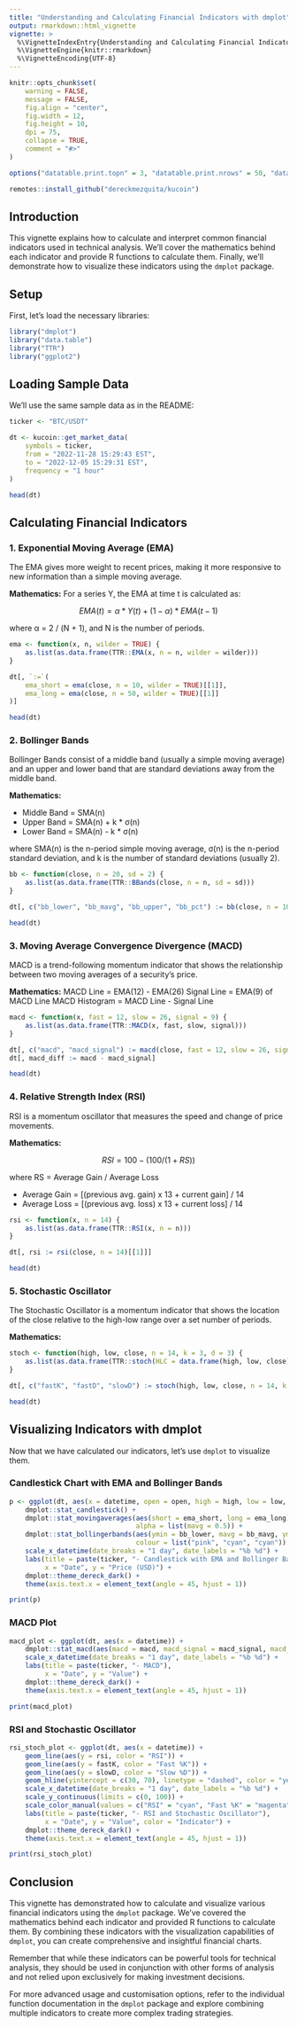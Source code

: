 ```yaml
---
title: "Understanding and Calculating Financial Indicators with dmplot"
output: rmarkdown::html_vignette
vignette: >
  %\VignetteIndexEntry{Understanding and Calculating Financial Indicators with dmplot}
  %\VignetteEngine{knitr::rmarkdown}
  %\VignetteEncoding{UTF-8}
---
```


```r
knitr::opts_chunk$set(
    warning = FALSE,
    message = FALSE,
    fig.align = "center",
    fig.width = 12,
    fig.height = 10,
    dpi = 75,
    collapse = TRUE,
    comment = "#>"
)

options("datatable.print.topn" = 3, "datatable.print.nrows" = 50, "datatable.print.class" = TRUE, "datatable.print.trunc.cols" = TRUE)

remotes::install_github("dereckmezquita/kucoin")
```

## Introduction

This vignette explains how to calculate and interpret common financial indicators used in technical analysis. We'll cover the mathematics behind each indicator and provide R functions to calculate them. Finally, we'll demonstrate how to visualize these indicators using the `dmplot` package.

## Setup

First, let's load the necessary libraries:

```r
library("dmplot")
library("data.table")
library("TTR")
library("ggplot2")
```

## Loading Sample Data

We'll use the same sample data as in the README:

```r
ticker <- "BTC/USDT"

dt <- kucoin::get_market_data(
    symbols = ticker,
    from = "2022-11-28 15:29:43 EST",
    to = "2022-12-05 15:29:31 EST",
    frequency = "1 hour"
)

head(dt)
```

## Calculating Financial Indicators

### 1. Exponential Moving Average (EMA)

The EMA gives more weight to recent prices, making it more responsive to new information than a simple moving average.

**Mathematics:**
For a series Y, the EMA at time t is calculated as:

$$EMA(t) = α * Y(t) + (1 - α) * EMA(t-1)$$

where α = 2 / (N + 1), and N is the number of periods.

```r
ema <- function(x, n, wilder = TRUE) {
    as.list(as.data.frame(TTR::EMA(x, n = n, wilder = wilder)))
}

dt[, `:=`(
    ema_short = ema(close, n = 10, wilder = TRUE)[[1]],
    ema_long = ema(close, n = 50, wilder = TRUE)[[1]]
)]

head(dt)
```

### 2. Bollinger Bands

Bollinger Bands consist of a middle band (usually a simple moving average) and an upper and lower band that are standard deviations away from the middle band.

**Mathematics:**

- Middle Band = SMA(n)
- Upper Band = SMA(n) + k * σ(n)
- Lower Band = SMA(n) - k * σ(n)

where SMA(n) is the n-period simple moving average, σ(n) is the n-period standard deviation, and k is the number of standard deviations (usually 2).

```r
bb <- function(close, n = 20, sd = 2) {
    as.list(as.data.frame(TTR::BBands(close, n = n, sd = sd)))
}

dt[, c("bb_lower", "bb_mavg", "bb_upper", "bb_pct") := bb(close, n = 10, sd = 2)]

head(dt)
```

### 3. Moving Average Convergence Divergence (MACD)

MACD is a trend-following momentum indicator that shows the relationship between two moving averages of a security's price.

**Mathematics:**
MACD Line = EMA(12) - EMA(26)
Signal Line = EMA(9) of MACD Line
MACD Histogram = MACD Line - Signal Line

```r
macd <- function(x, fast = 12, slow = 26, signal = 9) {
    as.list(as.data.frame(TTR::MACD(x, fast, slow, signal)))
}

dt[, c("macd", "macd_signal") := macd(close, fast = 12, slow = 26, signal = 9)]
dt[, macd_diff := macd - macd_signal]

head(dt)
```

### 4. Relative Strength Index (RSI)

RSI is a momentum oscillator that measures the speed and change of price movements.

**Mathematics:**

$$
RSI = 100 - (100 / (1 + RS))
$$

where RS = Average Gain / Average Loss

- Average Gain = [(previous avg. gain) x 13 + current gain] / 14
- Average Loss = [(previous avg. loss) x 13 + current loss] / 14

```r
rsi <- function(x, n = 14) {
    as.list(as.data.frame(TTR::RSI(x, n = n)))
}

dt[, rsi := rsi(close, n = 14)[[1]]]

head(dt)
```

### 5. Stochastic Oscillator

The Stochastic Oscillator is a momentum indicator that shows the location of the close relative to the high-low range over a set number of periods.

**Mathematics:**

$$
%K = (Current Close - Lowest Low)/(Highest High - Lowest Low) * 100
%D = 3-day SMA of %K
$$

```r
stoch <- function(high, low, close, n = 14, k = 3, d = 3) {
    as.list(as.data.frame(TTR::stoch(HLC = data.frame(high, low, close), nFastK = n, nFastD = k, nSlowD = d)))
}

dt[, c("fastK", "fastD", "slowD") := stoch(high, low, close, n = 14, k = 3, d = 3)]

head(dt)
```

## Visualizing Indicators with dmplot

Now that we have calculated our indicators, let's use `dmplot` to visualize them.

### Candlestick Chart with EMA and Bollinger Bands

```r
p <- ggplot(dt, aes(x = datetime, open = open, high = high, low = low, close = close)) +
    dmplot::stat_candlestick() +
    dmplot::stat_movingaverages(aes(short = ema_short, long = ema_long), 
                                alpha = list(mavg = 0.5)) +
    dmplot::stat_bollingerbands(aes(ymin = bb_lower, mavg = bb_mavg, ymax = bb_upper), 
                                colour = list("pink", "cyan", "cyan")) +
    scale_x_datetime(date_breaks = "1 day", date_labels = "%b %d") +
    labs(title = paste(ticker, "- Candlestick with EMA and Bollinger Bands"),
         x = "Date", y = "Price (USD)") +
    dmplot::theme_dereck_dark() +
    theme(axis.text.x = element_text(angle = 45, hjust = 1))

print(p)
```

### MACD Plot

```r
macd_plot <- ggplot(dt, aes(x = datetime)) +
    dmplot::stat_macd(aes(macd = macd, macd_signal = macd_signal, macd_diff = macd_diff)) +
    scale_x_datetime(date_breaks = "1 day", date_labels = "%b %d") +
    labs(title = paste(ticker, "- MACD"),
         x = "Date", y = "Value") +
    dmplot::theme_dereck_dark() +
    theme(axis.text.x = element_text(angle = 45, hjust = 1))

print(macd_plot)
```

### RSI and Stochastic Oscillator

```r
rsi_stoch_plot <- ggplot(dt, aes(x = datetime)) +
    geom_line(aes(y = rsi, color = "RSI")) +
    geom_line(aes(y = fastK, color = "Fast %K")) +
    geom_line(aes(y = slowD, color = "Slow %D")) +
    geom_hline(yintercept = c(30, 70), linetype = "dashed", color = "yellow") +
    scale_x_datetime(date_breaks = "1 day", date_labels = "%b %d") +
    scale_y_continuous(limits = c(0, 100)) +
    scale_color_manual(values = c("RSI" = "cyan", "Fast %K" = "magenta", "Slow %D" = "yellow")) +
    labs(title = paste(ticker, "- RSI and Stochastic Oscillator"),
         x = "Date", y = "Value", color = "Indicator") +
    dmplot::theme_dereck_dark() +
    theme(axis.text.x = element_text(angle = 45, hjust = 1))

print(rsi_stoch_plot)
```

## Conclusion

This vignette has demonstrated how to calculate and visualize various financial indicators using the `dmplot` package. We've covered the mathematics behind each indicator and provided R functions to calculate them. By combining these indicators with the visualization capabilities of `dmplot`, you can create comprehensive and insightful financial charts.

Remember that while these indicators can be powerful tools for technical analysis, they should be used in conjunction with other forms of analysis and not relied upon exclusively for making investment decisions.

For more advanced usage and customisation options, refer to the individual function documentation in the `dmplot` package and explore combining multiple indicators to create more complex trading strategies.
